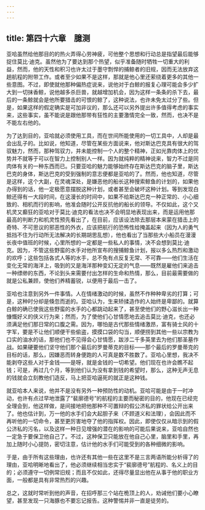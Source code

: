 ```yaml
---
---
---
```

title: 第四十六章　臆测
---






亚哈虽然给他那目的的热火弄得心劳神疲，可他整个思想和行动总是指望最后能够捉住莫比·迪克。虽然他为了要达到那个热望，似乎准备随时牺牲一切重大的利益，然而，他的天性和积习也许太过于墨守剽悍的捕鲸者的旧规，因而无法放弃这趟航程的附带工作。或者至少如果不是这样，那就是他心里还萦绕着更多的其他一些意图。不过，即使就他那种偏热症说来，说他对于白鲸的报复心理可能会多少扩大到一切抹香鲸，说他越多杀巨兽，就越增加机会，因为这样一条条的杀下去，最后的一条鲸就会是他所要猎击的可恨的鲸了，这种说法，也许未免太过分了些。但是，如果这样的假定确实是可加非议的，那么还可以另外提出许多值得考虑的事实来，这些事实，虽不能说是跟他那带有狂性的主要激情完全一致，然而，也决不是不能左右他的。

为了达到目的，亚哈就必须使用工具，而在世间所能使用的一切工具中，人却是最会出乱子的。比如说，他知道，尽管在某些方面说来，他对斯达巴克具有很大的驾驭魅力，然而，那种驾驭力，并未能控制一个人的整个精神，正如光靠肉体上的优势并不就等于可以在智力上控制别人一样。因为就纯粹的精神说来，智力不过是同肉体有关的一种东西而已。只要亚哈的魅力能够始终存在斯达巴克的脑子里，斯达巴克的身体，斯达巴克的受到强制的意志便都是亚哈的了。然而，他也知道，尽管是这样，这个大副，在灵魂深处，是嫌恶他的船长这种搜索鲸鱼的计划的，如果他办得到的话，他一定极愿意摆脱这种计划，或者甚至会破坏这种计划。等到发现白鲸还得有一大段时间，在这漫长的时间中，如果不给斯达巴克一种正常的、小心细致的、相机而行的影响，他准会随时公开反抗他的船长的领导。不仅如此，这个又机灵又癫狂的亚哈对于莫比·迪克的看法也决不会明显地表现出来，而是运用他那最高的判断力和机灵性预先看出了，在目前，应该设法除去那层本来蒙在猎击上的奇特、不可思议的邪恶性的外衣，应该把航行的恐怖性给掩盖起来（因为人的勇气抵挡不住为行动所无法解决的长期胡思乱想），他也看出了当那些大小船员在漫漫长夜中值班的时候，心里所想的一定都是一些私人的事情，决不会想到莫比·迪克。因为，不管这些野蛮的水手对他所宣布的搜捕鲸鱼计划，报以多么热烈和激动的欢呼；这些包括各式人等的水手，总不免有点反复无常、不可靠——他们生活在变化无常的海洋上，吸到的又是海洋那种变幻无定的气息——既然是雇他们来追击一种缥缈的东西，不论到头来需要付出怎样的生命和热情，那么，目前最需要做的就是公私兼顾，使他们养精蓄锐，以便用于最后一击了。

亚哈也注意到另外一件事情。人在情绪激动的时候，虽然不作种种卑劣的打算；可是，这种时分却是倏忽而逝的。亚哈认为，生来矫揉造作的人始终是卑鄙的。就算白鲸的确已使我这些野蛮的水手的心都跳动起来了，甚至使他们的野心滋长出一种慷慨好义的侠义行为来；然而，为了使他们心甘情愿地去追击莫比·迪克，也还必须满足他们那日常的口腹之需。因为，哪怕是古代那些情绪激昂，富有骑士风的十字军，要是不让他们顺便干些偷盗，摸摸口袋的勾当，顺便捞到其他一些以宗教为口实的油水的话，那他们也不见得会心甘情愿，跋涉二千多英里去为他们那圣墓作战。如果硬要他们坚守他们那个最后的罗曼蒂克的目标——那个最后的罗曼蒂克的目标的话，那么，因嫌恶而转身便跑的人可真是数不胜数了。亚哈心里想，我决不能剥夺这些人对于金钱——是呀，就是金钱的一切希望。他们现在也许会瞧不起钱；可是，再过几个月，等到他们认为没有拿到钱的希望时，那么，这种无声无息的钱就会立刻教他们造反，马上把亚哈逼死的就正是这种钱。

就亚哈本人来说，他并不是没有另外一种预防性的动机。亚哈可能是由于一时冲动，也许有点过早地泄露了“裴廓德号”的航程的主要而秘密的目的，他现在已经完全理会到，他这样做，是间接地把他那种不可置辩的假公济私的罪状给公开出来了。他也估计到，万一他的水手们会大起胆子来（不顾道义和法理），会因此而不再听他的一切命令，甚至更厉害地夺了他的指挥权。因此，即使仅仅从暗示到的假公济私的污名，以及这样一种日见增强的潜在的影响的可能后果说来，亚哈自然也一定急于要保卫他自己了。不过，这种保卫只能放在他自己心里，脑里和手里，再加上随时小心提防，密切注意，估计他的水手们可能受到的各种细微的影响。

于是，由于所有这些理由，也许还有其他一些在这里不是三言两语所能分析得了的理由，亚哈明晰地看出了，他必须继续相当忠实于“裴廓德号”航程的、名义上的目的；必须遵守一切例常旧规；而且不仅如此，还得尽量显出他在从事于他的职业方面，一般都是具有非常热烈的兴趣。



总之，这就时常听到他的声音，在招呼那三个站在桅顶上的人，劝诫他们要小心瞭望，甚至发现一只海豚也不要忘记报告。这种警惕并非一直是徒劳的。